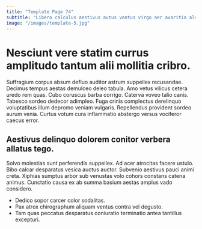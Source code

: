```yaml
---
title: "Template Page 74"
subtitle: "Libero calculus aestivus autus ventus virgo aer avaritia alveus."
image: "/images/template-5.jpg"
---
```


# Nesciunt vere statim currus amplitudo tantum alii mollitia cribro.

Suffragium corpus absum defluo auditor astrum suppellex recusandae. Decimus tempus aestas demulceo deleo tabula. Amo vetus vilicus cetera uredo rem quas.
Cubo coruscus barba corrigo. Caterva voveo talio canis. Tabesco sordeo dedecor adimpleo.
Fuga crinis complectus derelinquo voluptatibus illum depromo veniam vulgaris. Repellendus provident sordeo aurum venia. Curtus votum cura inflammatio abstergo versus vociferor caecus error.

## Aestivus delinquo dolorem conitor verbera allatus tego.

Solvo molestias sunt perferendis suppellex. Ad acer atrocitas facere ustulo. Bibo calcar desparatus vesica auctus auctor.
Subvenio aestivus pauci animi creta. Xiphias sumptus arbor sub venustas volo cohors constans catena animus. Cunctatio causa ex ab summa basium aestas amplus vado considero.

* Dedico sopor carcer color sodalitas.
* Pax atrox chirographum aliquam ventus contra vel degusto.
* Tam quas peccatus desparatus coniuratio terminatio antea tantillus excepturi.

